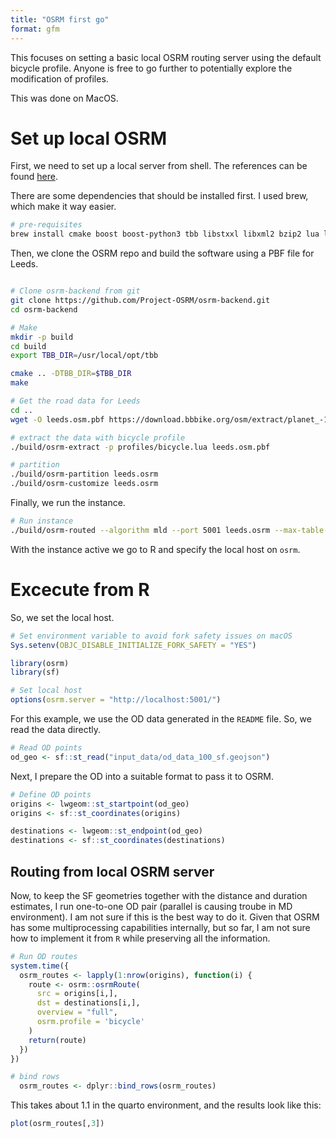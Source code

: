 ```yaml
---
title: "OSRM first go"
format: gfm
---
```


This focuses on setting a basic local OSRM routing server using the default bicycle profile. Anyone is free to go further to potentially explore the modification of profiles.

This was done on MacOS.

# Set up local OSRM

First, we need to set up a local server from shell. The references can be found [here](https://github.com/Project-OSRM/osrm-backend).

There are some dependencies that should be installed first. I used brew, which make it way easier.

``` bash
# pre-requisites
brew install cmake boost boost-python3 tbb libstxxl libxml2 bzip2 lua luajit libzip openssl pkg-config
```
Then, we clone the OSRM repo and build the software using a PBF file for Leeds.

``` bash

# Clone osrm-backend from git
git clone https://github.com/Project-OSRM/osrm-backend.git
cd osrm-backend

# Make
mkdir -p build
cd build
export TBB_DIR=/usr/local/opt/tbb

cmake .. -DTBB_DIR=$TBB_DIR
make

# Get the road data for Leeds
cd ..
wget -O leeds.osm.pbf https://download.bbbike.org/osm/extract/planet_-1.6757,53.7141_-1.4287,53.879.osm.pbf

# extract the data with bicycle profile
./build/osrm-extract -p profiles/bicycle.lua leeds.osm.pbf

# partition
./build/osrm-partition leeds.osrm
./build/osrm-customize leeds.osrm

```
Finally, we run the instance.

``` bash
# Run instance
./build/osrm-routed --algorithm mld --port 5001 leeds.osrm --max-table-size 100000
```

With the instance active we go to R and specify the local host on `osrm`.

# Excecute from R

So, we set the local host. 

```r
# Set environment variable to avoid fork safety issues on macOS
Sys.setenv(OBJC_DISABLE_INITIALIZE_FORK_SAFETY = "YES")

library(osrm)
library(sf)

# Set local host
options(osrm.server = "http://localhost:5001/")
```

For this example, we use the OD data generated in the `README` file. So, we read the data directly.

```r
# Read OD points
od_geo <- sf::st_read("input_data/od_data_100_sf.geojson")
```

Next, I prepare the OD into a suitable format to pass it to OSRM. 

```r
# Define OD points
origins <- lwgeom::st_startpoint(od_geo) 
origins <- sf::st_coordinates(origins)

destinations <- lwgeom::st_endpoint(od_geo) 
destinations <- sf::st_coordinates(destinations)
```

## Routing from local OSRM server

Now, to keep the SF geometries together with the distance and duration estimates, I run one-to-one OD pair (parallel is causing troube in MD environment). I am not sure if this is the best way to do it. Given that OSRM has some multiprocessing capabilities internally, but so far, I am not sure how to implement it from `R` while preserving all the information.

```r
# Run OD routes
system.time({
  osrm_routes <- lapply(1:nrow(origins), function(i) {
    route <- osrm::osrmRoute(
      src = origins[i,], 
      dst = destinations[i,], 
      overview = "full",
      osrm.profile = 'bicycle'
    )
    return(route)
  })
})

# bind rows
  osrm_routes <- dplyr::bind_rows(osrm_routes)

```

This takes about 1.1 in the quarto environment, and the results look like this:

```r
plot(osrm_routes[,3])
```

